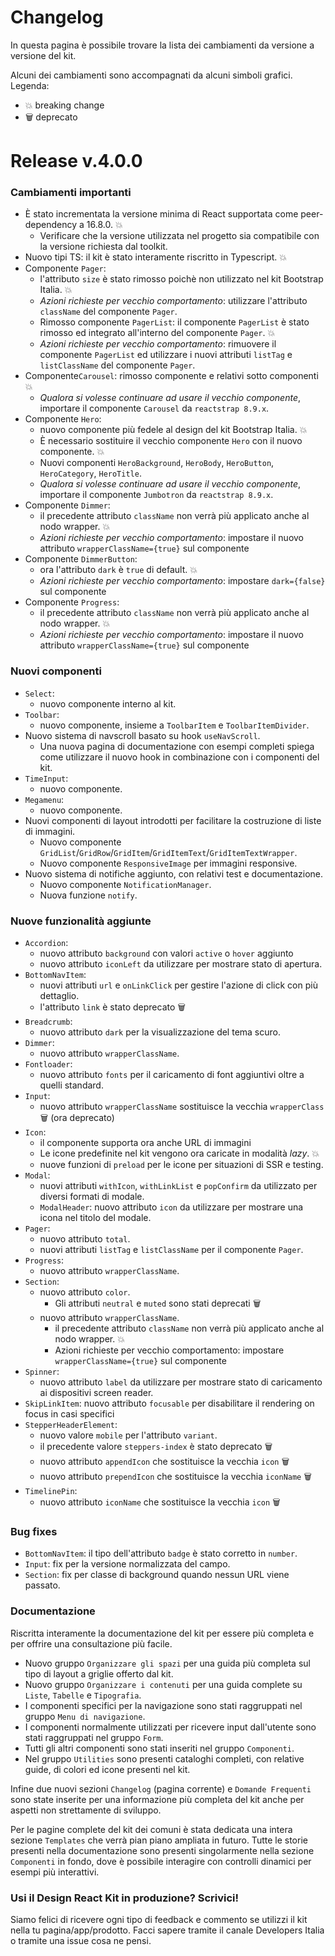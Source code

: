 
<Meta title='Documentazione/Changelog' />

# Changelog

In questa pagina è possibile trovare la lista dei cambiamenti da versione a versione del kit.

Alcuni dei cambiamenti sono accompagnati da alcuni simboli grafici.
Legenda:

- 💥 breaking change
- 🗑 deprecato

# Release v.4.0.0

### Cambiamenti importanti

- È stato incrementata la versione minima di React supportata come peer-dependency a 16.8.0. 💥
  - Verificare che la versione utilizzata nel progetto sia compatibile con la versione richiesta dal toolkit.
- Nuovo tipi TS: il kit è stato interamente riscritto in Typescript. 💥
- Componente `Pager`: 
  - l'attributo `size` è stato rimosso poichè non utilizzato nel kit Bootstrap Italia. 💥
  - *Azioni richieste per vecchio comportamento*: utilizzare l'attributo `className` del componente `Pager`.
  - Rimosso componente `PagerList`: il componente `PagerList` è stato rimosso ed integrato all'interno del componente `Pager`. 💥
  - *Azioni richieste per vecchio comportamento*: rimuovere il componente `PagerList` ed utilizzare i nuovi attributi `listTag` e `listClassName` del componente `Pager`.
- Componente`Carousel`: rimosso componente e relativi sotto componenti 💥
  - *Qualora si volesse continuare ad usare il vecchio componente*, importare il componente `Carousel` da `reactstrap 8.9.x`.
- Componente `Hero`: 
  - nuovo componente più fedele al design del kit Bootstrap Italia. 💥
  - È necessario sostituire il vecchio componente `Hero` con il nuovo componente. 💥
  - Nuovi componenti `HeroBackground`, `HeroBody`, `HeroButton`, `HeroCategory`, `HeroTitle`.
  - *Qualora si volesse continuare ad usare il vecchio componente*, importare il componente `Jumbotron` da `reactstrap 8.9.x`.
- Componente `Dimmer`: 
  - il precedente attributo `className` non verrà più applicato anche al nodo wrapper. 💥
  - *Azioni richieste per vecchio comportamento*: impostare il nuovo attributo `wrapperClassName={true}` sul componente
- Componente `DimmerButton`: 
  - ora l'attributo `dark` è `true` di default. 💥
  - *Azioni richieste per vecchio comportamento*: impostare `dark={false}` sul componente
- Componente `Progress`: 
  - il precedente attributo `className` non verrà più applicato anche al nodo wrapper. 💥
  - *Azioni richieste per vecchio comportamento*: impostare il nuovo attributo `wrapperClassName={true}` sul componente

### Nuovi componenti

- `Select`: 
  - nuovo componente interno al kit.
- `Toolbar`: 
  - nuovo componente, insieme a `ToolbarItem` e `ToolbarItemDivider`.
- Nuovo sistema di navscroll basato su hook `useNavScroll`.
  - Una nuova pagina di documentazione con esempi completi spiega come utilizzare il nuovo hook in combinazione con i componenti del kit.
- `TimeInput`: 
  - nuovo componente.
- `Megamenu`: 
  - nuovo componente.
- Nuovi componenti di layout introdotti per facilitare la costruzione di liste di immagini.
  - Nuovo componente `GridList`/`GridRow`/`GridItem`/`GridItemText`/`GridItemTextWrapper`.
  - Nuovo componente `ResponsiveImage` per immagini responsive.
- Nuovo sistema di notifiche aggiunto, con relativi test e documentazione.
  - Nuovo componente `NotificationManager`.
  - Nuova funzione `notify`.

### Nuove funzionalità aggiunte

- `Accordion`: 
  - nuovo attributo `background` con valori `active` o `hover` aggiunto
  - nuovo attributo `iconLeft` da utilizzare per mostrare stato di apertura.
- `BottomNavItem`: 
  - nuovi attributi `url` e `onLinkClick` per gestire l'azione di click con più dettaglio.
  - l'attributo `link` è stato deprecato 🗑
- `Breadcrumb`: 
  - nuovo attributo `dark` per la visualizzazione del tema scuro.
- `Dimmer`:
  - nuovo attributo `wrapperClassName`.
- `Fontloader`: 
  - nuovo attributo `fonts` per il caricamento di font aggiuntivi oltre a quelli standard.
- `Input`: 
  - nuovo attributo `wrapperClassName` sostituisce la vecchia `wrapperClass` 🗑 (ora deprecato)
- `Icon`: 
  - il componente supporta ora anche URL di immagini
  - Le icone predefinite nel kit vengono ora caricate in modalità _lazy_. 💥
  - nuove funzioni di `preload` per le icone per situazioni di SSR e testing.
- `Modal`: 
  - nuovi attributi `withIcon`, `withLinkList` e `popConfirm` da utilizzato per diversi formati di modale.
  - `ModalHeader`: nuovo attributo `icon` da utilizzare per mostrare una icona nel titolo del modale.
- `Pager`: 
  - nuovo attributo `total`.
  - nuovi attributi `listTag` e `listClassName` per il componente `Pager`.
- `Progress`:
  - nuovo attributo `wrapperClassName`.
- `Section`: 
  - nuovo attributo `color`.
    - Gli attributi `neutral` e `muted` sono stati deprecati 🗑
  - nuovo attributo `wrapperClassName`.
    - il precedente attributo `className` non verrà più applicato anche al nodo wrapper. 💥
    - Azioni richieste per vecchio comportamento: impostare `wrapperClassName={true}` sul componente
- `Spinner`: 
  - nuovo attributo `label` da utilizzare per mostrare stato di caricamento ai dispositivi screen reader.
- `SkipLinkItem`: nuovo attributo `focusable` per disabilitare il rendering on focus in casi specifici
- `StepperHeaderElement`: 
  - nuovo valore `mobile` per l'attributo `variant`.
  - il precedente valore `steppers-index` è stato deprecato 🗑
  - nuovo attributo `appendIcon` che sostituisce la vecchia `icon` 🗑
  - nuovo attributo `prependIcon` che sostituisce la vecchia `iconName` 🗑
- `TimelinePin`: 
  - nuovo attributo `iconName` che sostituisce la vecchia `icon` 🗑

### Bug fixes

- `BottomNavItem`: il tipo dell'attributo `badge` è stato corretto in `number`.
- `Input`: fix per la versione normalizzata del campo.
- `Section`: fix per classe di background quando nessun URL viene passato.

### Documentazione

Riscritta interamente la documentazione del kit per essere più completa e per offrire una consultazione più facile.

- Nuovo gruppo `Organizzare gli spazi` per una guida più completa sul tipo di layout a griglie offerto dal kit.
- Nuovo gruppo `Organizzare i contenuti` per una guida complete su `Liste`, `Tabelle` e `Tipografia`.
- I componenti specifici per la navigazione sono stati raggruppati nel gruppo `Menu di navigazione`.
- I componenti normalmente utilizzati per ricevere input dall'utente sono stati raggruppati nel gruppo `Form`.
- Tutti gli altri componenti sono stati inseriti nel gruppo `Componenti`.
- Nel gruppo `Utilities` sono presenti cataloghi completi, con relative guide, di colori ed icone presenti nel kit.

Infine due nuovi sezioni `Changelog` (pagina corrente) e `Domande Frequenti` sono state inserite per una informazione più completa del kit anche per aspetti non strettamente di sviluppo.

Per le pagine complete del kit dei comuni è stata dedicata una intera sezione `Templates` che verrà pian piano ampliata in futuro.
Tutte le storie presenti nella documentazione sono presenti singolarmente nella sezione `Componenti` in fondo, dove è possibile interagire con controlli dinamici per esempi più interattivi.

### Usi il Design React Kit in produzione? Scrivici!

Siamo felici di ricevere ogni tipo di feedback e commento se utilizzi il kit nella tu pagina/app/prodotto.
Facci sapere tramite il canale Developers Italia o tramite una issue cosa ne pensi.
